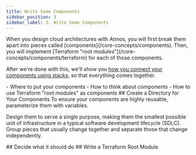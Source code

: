 ```yaml
---
title: Write Some Components
sidebar_position: 3
sidebar_label: 3. Write Some Components
---
```


<Intro>
When you design cloud architectures with Atmos, you will first break them apart into pieces called [components](/core-concepts/components). Then, you will implement [Terraform "root modules"](/core-concepts/components/terraform) for each of those components. 
</Intro>

After we're done with this, we'll show you [how you connect your components using stacks](/quick-start/simple/create-atmos-stacks), so that everything comes together.

<KeyPoints>
- Where to put your components
- How to think about components
- How to use Terraform "root modules" as components
</KeyPoints>

<Step>
## <StepNumber/> Create a Directory for Your Components
To ensure your components are highly reusable, parameterize them with variables. 

Design them to serve a single purpose, making them the smallest possible unit of infrastructure in a typical software development lifecycle (SDLC). Group pieces that usually change together and separate those that change independently.
</Step>

<Step>
## <StepNumber/> Decide what it should do
</Step>

<Step>
## <StepNumber/> Write a Terraform Root Module
</Step>

